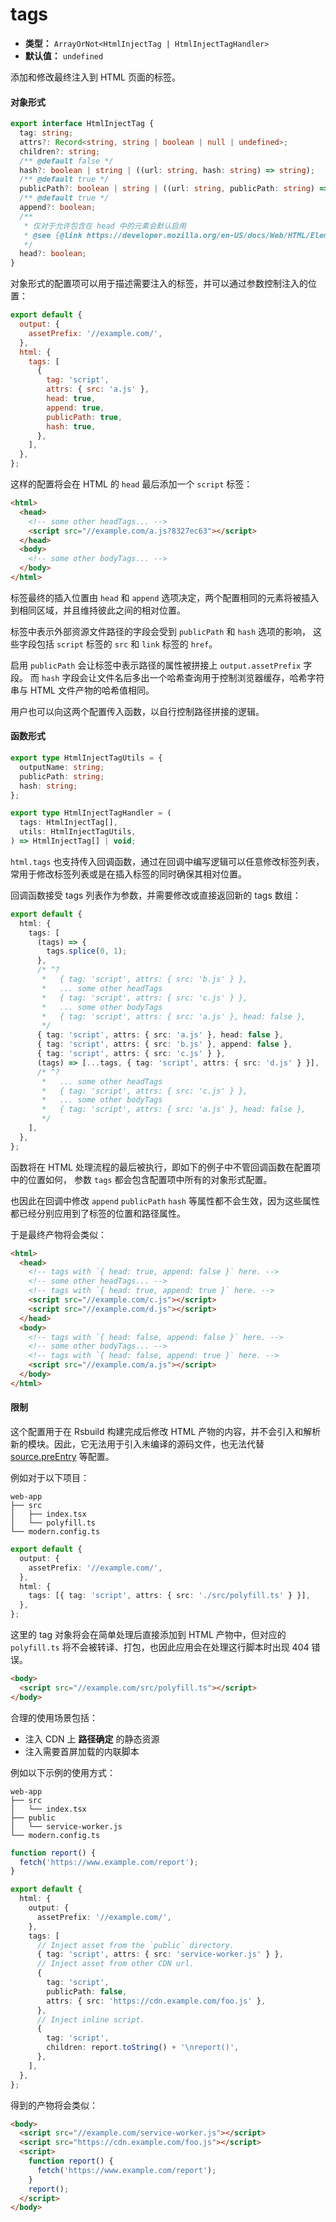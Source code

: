 # tags

- **类型：** `ArrayOrNot<HtmlInjectTag | HtmlInjectTagHandler>`
- **默认值：** `undefined`

添加和修改最终注入到 HTML 页面的标签。

#### 对象形式

```ts
export interface HtmlInjectTag {
  tag: string;
  attrs?: Record<string, string | boolean | null | undefined>;
  children?: string;
  /** @default false */
  hash?: boolean | string | ((url: string, hash: string) => string);
  /** @default true */
  publicPath?: boolean | string | ((url: string, publicPath: string) => string);
  /** @default true */
  append?: boolean;
  /**
   * 仅对于允许包含在 head 中的元素会默认启用
   * @see {@link https://developer.mozilla.org/en-US/docs/Web/HTML/Element/head#see_also}
   */
  head?: boolean;
}
```

对象形式的配置项可以用于描述需要注入的标签，并可以通过参数控制注入的位置：

```js
export default {
  output: {
    assetPrefix: '//example.com/',
  },
  html: {
    tags: [
      {
        tag: 'script',
        attrs: { src: 'a.js' },
        head: true,
        append: true,
        publicPath: true,
        hash: true,
      },
    ],
  },
};
```

这样的配置将会在 HTML 的 `head` 最后添加一个 `script` 标签：

```html
<html>
  <head>
    <!-- some other headTags... -->
    <script src="//example.com/a.js?8327ec63"></script>
  </head>
  <body>
    <!-- some other bodyTags... -->
  </body>
</html>
```

标签最终的插入位置由 `head` 和 `append` 选项决定，两个配置相同的元素将被插入到相同区域，并且维持彼此之间的相对位置。

标签中表示外部资源文件路径的字段会受到 `publicPath` 和 `hash` 选项的影响，
这些字段包括 `script` 标签的 `src` 和 `link` 标签的 `href`。

启用 `publicPath` 会让标签中表示路径的属性被拼接上 `output.assetPrefix` 字段。
而 `hash` 字段会让文件名后多出一个哈希查询用于控制浏览器缓存，哈希字符串与 HTML 文件产物的哈希值相同。

用户也可以向这两个配置传入函数，以自行控制路径拼接的逻辑。

#### 函数形式

```ts
export type HtmlInjectTagUtils = {
  outputName: string;
  publicPath: string;
  hash: string;
};

export type HtmlInjectTagHandler = (
  tags: HtmlInjectTag[],
  utils: HtmlInjectTagUtils,
) => HtmlInjectTag[] | void;
```

`html.tags` 也支持传入回调函数，通过在回调中编写逻辑可以任意修改标签列表，常用于修改标签列表或是在插入标签的同时确保其相对位置。

回调函数接受 tags 列表作为参数，并需要修改或直接返回新的 tags 数组：

```ts
export default {
  html: {
    tags: [
      (tags) => {
        tags.splice(0, 1);
      },
      /* ^?
       *   { tag: 'script', attrs: { src: 'b.js' } },
       *   ... some other headTags
       *   { tag: 'script', attrs: { src: 'c.js' } },
       *   ... some other bodyTags
       *   { tag: 'script', attrs: { src: 'a.js' }, head: false },
       */
      { tag: 'script', attrs: { src: 'a.js' }, head: false },
      { tag: 'script', attrs: { src: 'b.js' }, append: false },
      { tag: 'script', attrs: { src: 'c.js' } },
      (tags) => [...tags, { tag: 'script', attrs: { src: 'd.js' } }],
      /* ^?
       *   ... some other headTags
       *   { tag: 'script', attrs: { src: 'c.js' } },
       *   ... some other bodyTags
       *   { tag: 'script', attrs: { src: 'a.js' }, head: false },
       */
    ],
  },
};
```

函数将在 HTML 处理流程的最后被执行，即如下的例子中不管回调函数在配置项中的位置如何，
参数 `tags` 都会包含配置项中所有的对象形式配置。

也因此在回调中修改 `append` `publicPath` `hash` 等属性都不会生效，因为这些属性都已经分别应用到了标签的位置和路径属性。

于是最终产物将会类似：

```html
<html>
  <head>
    <!-- tags with `{ head: true, append: false }` here. -->
    <!-- some other headTags... -->
    <!-- tags with `{ head: true, append: true }` here. -->
    <script src="//example.com/c.js"></script>
    <script src="//example.com/d.js"></script>
  </head>
  <body>
    <!-- tags with `{ head: false, append: false }` here. -->
    <!-- some other bodyTags... -->
    <!-- tags with `{ head: false, append: true }` here. -->
    <script src="//example.com/a.js"></script>
  </body>
</html>
```

#### 限制

这个配置用于在 Rsbuild 构建完成后修改 HTML 产物的内容，并不会引入和解析新的模块。因此，它无法用于引入未编译的源码文件，也无法代替 [source.preEntry](/config/source/pre-entry) 等配置。

例如对于以下项目：

```text
web-app
├── src
│   ├── index.tsx
│   └── polyfill.ts
└── modern.config.ts
```

```ts title="modern.config.ts"
export default {
  output: {
    assetPrefix: '//example.com/',
  },
  html: {
    tags: [{ tag: 'script', attrs: { src: './src/polyfill.ts' } }],
  },
};
```

这里的 tag 对象将会在简单处理后直接添加到 HTML 产物中，但对应的 `polyfill.ts` 将不会被转译、打包，也因此应用会在处理这行脚本时出现 404 错误。

```html
<body>
  <script src="//example.com/src/polyfill.ts"></script>
</body>
```

合理的使用场景包括：

- 注入 CDN 上 **路径确定** 的静态资源
- 注入需要首屏加载的内联脚本

例如以下示例的使用方式：

```text
web-app
├── src
│   └── index.tsx
├── public
│   └── service-worker.js
└── modern.config.ts
```

```ts title="modern.config.ts"
function report() {
  fetch('https://www.example.com/report');
}

export default {
  html: {
    output: {
      assetPrefix: '//example.com/',
    },
    tags: [
      // Inject asset from the `public` directory.
      { tag: 'script', attrs: { src: 'service-worker.js' } },
      // Inject asset from other CDN url.
      {
        tag: 'script',
        publicPath: false,
        attrs: { src: 'https://cdn.example.com/foo.js' },
      },
      // Inject inline script.
      {
        tag: 'script',
        children: report.toString() + '\nreport()',
      },
    ],
  },
};
```

得到的产物将会类似：

```html
<body>
  <script src="//example.com/service-worker.js"></script>
  <script src="https://cdn.example.com/foo.js"></script>
  <script>
    function report() {
      fetch('https://www.example.com/report');
    }
    report();
  </script>
</body>
```
